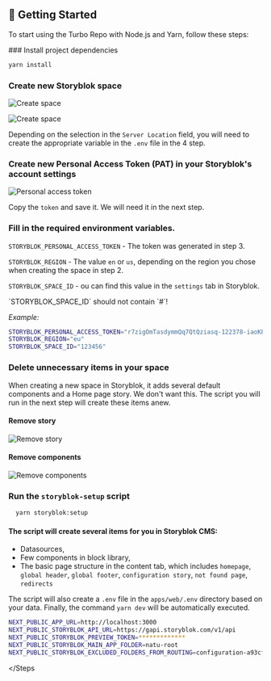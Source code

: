 
## 🎯 Getting Started

To start using the Turbo Repo with Node.js and Yarn, follow these steps:

<Steps>
### Install project dependencies

```bash copy
yarn install
```

### Create new Storyblok space

![Create space](https://a.storyblok.com/f/218794/3950x694/f7ebe8c1f8/screenshot-2024-02-07-at-10-19-52-am.png)

![Create space](https://a.storyblok.com/f/218794/764x735/57281ddcf4/screenshot-2024-02-07-at-10-24-38-am.png)

Depending on the selection in the `Server Location` field, you will need to create the appropriate variable in the `.env` file in the 4 step.

### Create new Personal Access Token (PAT) in your Storyblok's account settings

![Personal access token](https://a.storyblok.com/f/218794/2644x2216/4639ed2028/screenshot-2024-02-07-at-10-29-53-am.png)

Copy the `token` and save it. We will need it in the next step.

### Fill in the required environment variables.

`STORYBLOK_PERSONAL_ACCESS_TOKEN` - The token was generated in step 3.

`STORYBLOK_REGION` - The value `en` or `us`, depending on the region you chose when creating the space in step 2.

`STORYBLOK_SPACE_ID` - ou can find this value in the `settings` tab in Storyblok.

<Callout type="warning" emoji="⚠️">
  `STORYBLOK_SPACE_ID` should not contain `#`!
</Callout>

_Example:_

```bash filename="packages/storyblok-setup/.env" copy
STORYBLOK_PERSONAL_ACCESS_TOKEN="r7zigOmTasdymmQq7QtQziasq-122378-iaoKPHf-6tWJ9e8WWas1"
STORYBLOK_REGION="eu"
STORYBLOK_SPACE_ID="123456"
```

### Delete unnecessary items in your space

When creating a new space in Storyblok, it adds several default components and a Home page story. We don't want this. The script you will run in the next step will create these items anew.

#### Remove story

![Remove story](https://a.storyblok.com/f/218794/3794x908/adc1f04376/screenshot-2024-02-07-at-10-46-59-am.png)

#### Remove components

![Remove components](https://a.storyblok.com/f/218794/3804x1250/60d1caefc5/screenshot-2024-02-07-at-10-49-45-am.png)

### Run the `storyblok-setup` script

```bash copy
  yarn storyblok:setup
```

#### The script will create several items for you in Storyblok CMS:

- Datasources,
- Few components in block library,
- The basic page structure in the content tab, which includes `homepage`, `global header`, `global footer`, `configuration story`, `not found page`, `redirects`

The script will also create a `.env` file in the `apps/web/.env` directory based on your data. Finally, the command `yarn dev` will be automatically executed.

```bash filename="apps/web/.env"
NEXT_PUBLIC_APP_URL=http://localhost:3000
NEXT_PUBLIC_STORYBLOK_API_URL=https://gapi.storyblok.com/v1/api
NEXT_PUBLIC_STORYBLOK_PREVIEW_TOKEN=*************
NEXT_PUBLIC_STORYBLOK_MAIN_APP_FOLDER=natu-root
NEXT_PUBLIC_STORYBLOK_EXCLUDED_FOLDERS_FROM_ROUTING=configuration-a93cfcb3
```

</Steps

>
